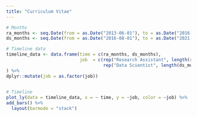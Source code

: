 ```yaml
---
title: "Curriculum Vitae"
---
```


```r
# Months
ra_months <- seq.Date(from = as.Date("2013-06-01"), to = as.Date("2016-07-01"), by = "month")
ds_months <- seq.Date(from = as.Date("2016-08-01"), to = as.Date("2021-08-01"), by = "month")

# Timeline data
timeline_data <- data.frame(time = c(ra_months, ds_months),
                            job  = c(rep("Research Assistant", length(ra_months)),
                                     rep("Data Scientist", length(ds_months)))
) %>%
dplyr::mutate(job = as.factor(job))
 

# Timeline
plot_ly(data = timeline_data, x = ~ time, y = ~job, color = ~job) %>%
add_bars() %>% 
  layout(barmode = "stack")

```